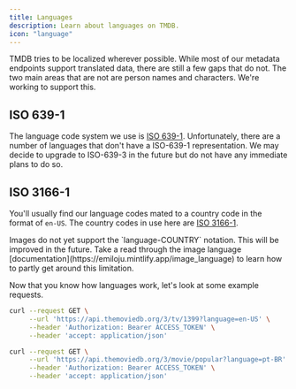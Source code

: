 ```yaml
---
title: Languages
description: Learn about languages on TMDB.
icon: "language"
---
```


TMDB tries to be localized wherever possible. While most of our metadata endpoints support translated data, there are still a few gaps that do not. 
The two main areas that are not are person names and characters. We're working to support this.

## ISO 639-1
The language code system we use is [ISO 639-1](https://en.wikipedia.org/wiki/List_of_ISO_639-1_codes). 
Unfortunately, there are a number of languages that don't have a ISO-639-1 representation.
We may decide to upgrade to ISO-639-3 in the future but do not have any immediate plans to do so.

## ISO 3166-1
You'll usually find our language codes mated to a country code in the format of `en-US`. The country codes in use here are [ISO 3166-1](https://en.wikipedia.org/wiki/ISO_3166-1_alpha-2).


<Note>
Images do not yet support the `language-COUNTRY` notation. This will be improved in the future. 
Take a read through the image language [documentation](https://emiloju.mintlify.app/image_language) to learn how to partly get around this limitation.
</Note>

Now that you know how languages work, let's look at some example requests.

```bash English Example
curl --request GET \
     --url 'https://api.themoviedb.org/3/tv/1399?language=en-US' \
     --header 'Authorization: Bearer ACCESS_TOKEN' \
     --header 'accept: application/json'
```

```bash Portuguese Example
curl --request GET \
     --url 'https://api.themoviedb.org/3/movie/popular?language=pt-BR' \
     --header 'Authorization: Bearer ACCESS_TOKEN' \
     --header 'accept: application/json'
```